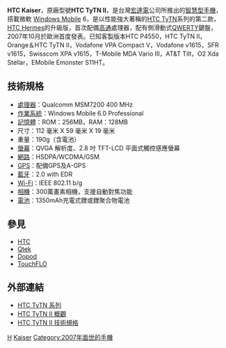 {{noteTA
|G1=長度單位
}}

'''HTC Kaiser'''，原廠型號'''HTC TyTN II'''，是台灣[[宏達電|宏達電]]公司所推出的[[智慧型手機|智慧型手機]]，搭載微軟 [[Windows_Mobile|Windows Mobile]] 6，是以性能強大著稱的[[HTC_TyTN|HTC TyTN]]系列的第二款，[[HTC_Hermes|HTC Hermes]]的升級版，首次配備[[高通|高通]]處理器，配有側滑動式[[QWERTY|QWERTY]]鍵盤，2007年10月於歐洲首度發表。已知客製版本HTC P4550，HTC TyTN II，Orange＆HTC TyTN II，Vodafone VPA Compact V，Vodafone v1615，SFR v1615，Swisscom XPA v1615，T-Mobile MDA Vario III，AT&T Tilt，O2 Xda Stellar，EMobile Emonster S11HT。

== 技術規格 ==
* [[處理器|處理器]]：Qualcomm MSM7200 400 MHz 
* [[作業系統|作業系統]]：Windows Mobile 6.0 Professional 
* [[記憶體|記憶體]]：ROM：256MB，RAM：128MB
* 尺寸：112 毫米 X 59 毫米 X 19 毫米
* 重量：190g（含電池）
* [[螢幕|螢幕]]：QVGA 解析度、2.8 吋 TFT-LCD 平面式觸控感應螢幕 
* [[網路|網路]]：HSDPA/WCDMA/GSM
* [[GPS|GPS]]：配備GPS及A-GPS 
* [[藍牙|藍牙]]：2.0 with EDR
* [[Wi-Fi|Wi-Fi]]：IEEE 802.11 b/g 
* [[相機|相機]]：300萬畫素相機，支援自動對焦功能 
* [[電池|電池]]：1350mAh充電式鋰或鋰聚合物電池

== 參見 ==
* [[HTC|HTC]]
* [[Qtek|Qtek]]
* [[Dopod|Dopod]]
* [[TouchFLO|TouchFLO]]

== 外部連結 ==
* [https://web.archive.org/web/20080622102130/http://tytnseries.htc.com/ HTC TyTN 系列]
* [http://www.htc.com/tw/product.aspx?id=22822 HTC TyTN II 概觀]
* [http://www.htc.com/tw/product.aspx?id=22826 HTC TyTN II 技術規格]

{{HTC Phones P Series}}

[[Category:智能手機|H]]
[[Category:宏達電手機|Kaiser]]
[[Category:2007年面世的手機|Category:2007年面世的手機]]